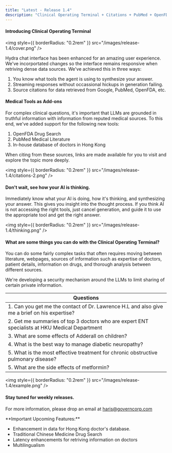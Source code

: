 ```yaml
---
title: "Latest - Release 1.4"
description: "Clinical Operating Terminal + Citations + PubMed + OpenFDA Drug Search and more."
---
```


#### Introducing Clinical Operating Terminal

<Frame>

  <img
    style={{ borderRadius: "0.2rem" }}
    src="/images/release-1.4/cover.png"
  />
 
</Frame>

Hydra chat interface has been enhanced for an amazing user experience. We've incorportated changes so the interface remains responsive when retriving dense data sources. We've achieved this in three ways:

1. You know what tools the agent is using to synthesize your answer.
2. Streaming responses without occassional hickups in generation failing.
3. Source citations for data retrieved from Google, PubMed, OpenFDA, etc.

#### Medical Tools as Add-ons

For complex clinical questions, it's important that LLMs are grounded in truthful information with information from reputed medical sources.
To this end, we've added support for the following new tools:

1. OpenFDA Drug Search
2. PubMed Medical Literature
3. In-house database of doctors in Hong Kong

When citing from these sources, links are made available for you to visit and explore the topic more deeply.

<Frame>

  <img
    style={{ borderRadius: "0.2rem" }}
    src="/images/release-1.4/citations-2.png"
  />
 
</Frame>

#### Don't wait, see how your AI is thinking.

Immediately know what your AI is doing, how it's thinking, and synthesizing your answer. This gives you insight into the thought process. If you think AI is not accessing the right tools, just cancel generation, and guide it to use the appropriate tool and get the right answer.

<Frame>

  <img
    style={{ borderRadius: "0.2rem" }}
    src="/images/release-1.4/thinking.png"
  />
 
</Frame>


#### What are some things you can do with the Clinical Operating Terminal?

You can do some fairly complex tasks that often requires moving between literature, webpages, sources of information such as expertise of doctors, patient details, information on drugs, and thorough analysis between different sources.

<Note>We're developing a security mechanism around the LLMs to limit sharing of certain private information.</Note>


| Questions | 
| -------- |
| 1. Can you get me the contact of Dr. Lawrence H.L and also give me a brief on his expertise?   | 
| 2. Get me summaries of top 3 doctors who are expert ENT specialists at HKU Medical Department  | 
| 3. What are some effects of Adderall on children?   | 
| 4. What is the best way to manage diabetic neuropathy?   | 
| 5. What is the most effective treatment for chronic obstructive pulmonary disease?   | 
| 5. What are the side effects of metformin?   | 

<Frame>

  <img
    style={{ borderRadius: "0.2rem" }}
    src="/images/release-1.4/example.png"
  />
 
</Frame>




#### Stay tuned for weekly releases.
For more information, please drop an email at haris@governcorp.com 

<Tip>
**Important Upcoming Features:**

- Enhancement in data for Hong Kong doctor's database.
- Traditional Chinese Medicine Drug Search
- Latency enhancements for retriving information on doctors
- Multilingualism
</Tip>
